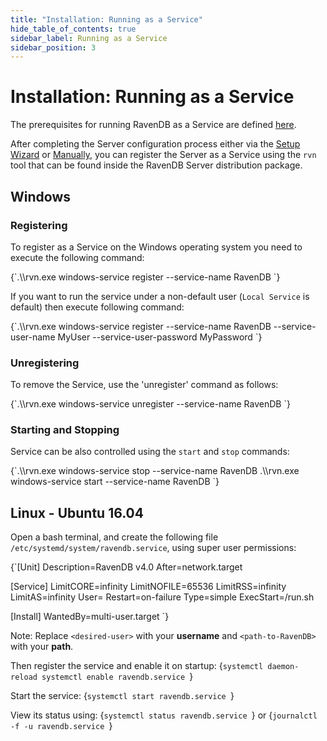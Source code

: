 ```yaml
---
title: "Installation: Running as a Service"
hide_table_of_contents: true
sidebar_label: Running as a Service
sidebar_position: 3
---
```



# Installation: Running as a Service

<Admonition type="info" title="Prerequisites" id="prerequisites" href="#prerequisites">

The prerequisites for running RavenDB as a Service are defined [here](../../start/getting-started.mdx#prerequisites).  

</Admonition>

After completing the Server configuration process either via the [Setup Wizard](../../start/installation/setup-wizard.mdx) or [Manually](../../start/installation/manual.mdx), you can register the Server as a Service using the `rvn` tool that can be found inside the RavenDB Server distribution package.

## Windows

### Registering

To register as a Service on the Windows operating system you need to execute the following command:

<TabItem value="powershell" label="powershell">
<CodeBlock language="powershell">
{`.\\rvn.exe windows-service register --service-name RavenDB
`}
</CodeBlock>
</TabItem>

If you want to run the service under a non-default user (`Local Service` is default) then execute following command:

<TabItem value="powershell" label="powershell">
<CodeBlock language="powershell">
{`.\\rvn.exe windows-service register --service-name RavenDB --service-user-name MyUser --service-user-password MyPassword
`}
</CodeBlock>
</TabItem>

### Unregistering

To remove the Service, use the 'unregister' command as follows:

<TabItem value="powershell" label="powershell">
<CodeBlock language="powershell">
{`.\\rvn.exe windows-service unregister --service-name RavenDB
`}
</CodeBlock>
</TabItem>

### Starting and Stopping

Service can be also controlled using the `start` and `stop` commands:

<TabItem value="powershell" label="powershell">
<CodeBlock language="powershell">
{`.\\rvn.exe windows-service stop --service-name RavenDB
.\\rvn.exe windows-service start --service-name RavenDB
`}
</CodeBlock>
</TabItem>



## Linux - Ubuntu 16.04

Open a bash terminal, and create the following file `/etc/systemd/system/ravendb.service`, using super user permissions:

<TabItem value="bash" label="bash">
<CodeBlock language="bash">
{`[Unit]
Description=RavenDB v4.0
After=network.target

[Service]
LimitCORE=infinity
LimitNOFILE=65536
LimitRSS=infinity
LimitAS=infinity
User=<desired-user>
Restart=on-failure
Type=simple
ExecStart=<path-to-RavenDB>/run.sh

[Install]
WantedBy=multi-user.target
`}
</CodeBlock>
</TabItem>

Note: Replace `<desired-user>` with your **username** and `<path-to-RavenDB>` with your **path**.

Then register the service and enable it on startup:
<TabItem value="bash" label="bash">
<CodeBlock language="bash">
{`systemctl daemon-reload
systemctl enable ravendb.service
`}
</CodeBlock>
</TabItem>

Start the service:
<TabItem value="bash" label="bash">
<CodeBlock language="bash">
{`systemctl start ravendb.service
`}
</CodeBlock>
</TabItem>

View its status using:
<TabItem value="bash" label="bash">
<CodeBlock language="bash">
{`systemctl status ravendb.service
`}
</CodeBlock>
</TabItem>
or
<TabItem value="bash" label="bash">
<CodeBlock language="bash">
{`journalctl -f -u ravendb.service
`}
</CodeBlock>
</TabItem>



